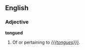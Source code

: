 ==English==

===Adjective===
'''tongued'''

# Of or pertaining to ''[[{{{tongues}}}]]''.
#:''{{{2|<!-- example sentence -->}}}''